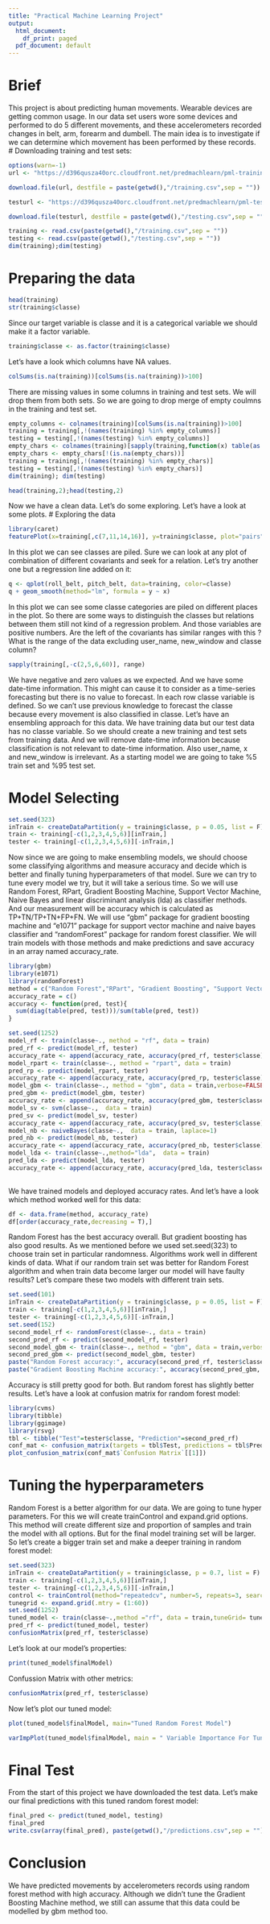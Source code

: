 ```yaml
---
title: "Practical Machine Learning Project"
output:
  html_document:
    df_print: paged
  pdf_document: default
---
```

# Brief
This project is about predicting human movements. Wearable devices are getting common usage. In our data set users wore some devices and performed to do 5 different movements, and these accelerometers recorded changes in belt, arm, forearm and dumbell. The main idea is to investigate if we can determine which movement has been performed by these records. 
# Downloading training and test sets:
```r
options(warn=-1)
url <- "https://d396qusza40orc.cloudfront.net/predmachlearn/pml-training.csv"
```     

```r
download.file(url, destfile = paste(getwd(),"/training.csv",sep = ""))
```

```r
testurl <- "https://d396qusza40orc.cloudfront.net/predmachlearn/pml-testing.csv"
```         

```r
download.file(testurl, destfile = paste(getwd(),"/testing.csv",sep = ""))

```
```r
training <- read.csv(paste(getwd(),"/training.csv",sep = ""))
testing <- read.csv(paste(getwd(),"/testing.csv",sep = ""))
dim(training);dim(testing)
```
# Preparing the data
```r
head(training)
str(training$classe)
```
Since our target variable is classe and it is a categorical variable we should make it a factor variable. 
```r
training$classe <- as.factor(training$classe)

```
Let's have a look which columns have NA values. 
```r
colSums(is.na(training))[colSums(is.na(training))>100]
```
There are missing values in some columns in training and test sets. We will drop them from both sets. So we are going to drop merge of empty coulmns in the training and test set.   
```r
empty_columns <- colnames(training)[colSums(is.na(training))>100]
training = training[,!(names(training) %in% empty_columns)]
testing = testing[,!(names(testing) %in% empty_columns)]
empty_chars <- colnames(training)[sapply(training,function(x) table(as.character(x) =="")["TRUE"])>100]
empty_chars <- empty_chars[!(is.na(empty_chars))]
training = training[,!(names(training) %in% empty_chars)]
testing = testing[,!(names(testing) %in% empty_chars)]
dim(training); dim(testing)
```
```r
head(training,2);head(testing,2)
```
Now we have a clean data. Let's do some exploring. Let's have a look at some plots.
# Exploring the data
```r
library(caret)
featurePlot(x=training[,c(7,11,14,16)], y=training$classe, plot="pairs")
```

In this plot we can see classes are piled. Sure we can look at any plot of combination of different covariants and seek for a relation. Let's try another one but a regression line added on it:
```r
q <- qplot(roll_belt, pitch_belt, data=training, color=classe)
q + geom_smooth(method="lm", formula = y ~ x)
```

In this plot we can see some classe categories are piled on different places in the plot. So there are some ways to distinguish the classes but relations between them still not kind of a regression problem. And those variables are positive numbers. Are the left of the covariants has similar ranges with this ? 
What is the range of the data excluding user_name, new_window and classe column?
```r
sapply(training[,-c(2,5,6,60)], range)
```
We have negative and zero values as we expected. And we have some date-time information. This might can cause it to consider as a time-series forecasting but there is no value to forecast. In each row classe variable is defined. So we can't use previous knowledge to forecast the classe because every movement is also classified in classe. Let's have an ensembling approach for this data. We have training data but our test data has no classe variable. So we should create a new training and test sets from training data. And we will remove date-time information because classification is not relevant to date-time information. Also user_name, x and new_window is irrelevant. As a starting model we are going to take %5 train set and %95 test set.

# Model Selecting
```r
set.seed(323)
inTrain <- createDataPartition(y = training$classe, p = 0.05, list = F)
train <- training[-c(1,2,3,4,5,6)][inTrain,]
tester <- training[-c(1,2,3,4,5,6)][-inTrain,]
```

Now since we are going to make ensembling models, we should choose some classifying algorithms and measure accuracy and decide which is better and finally tuning hyperparameters of that model. Sure we can try to tune every model we try, but it will take a serious time. So we will use Random Forest, RPart, Gradient Boosting Machine, Support Vector Machine, Naive Bayes and linear discriminant analysis (lda) as classifier methods. And our measurement will be accuracy which is calculated as TP+TN/TP+TN+FP+FN. We will use "gbm" package for gradient boosting machine and "e1071" package for support vector machine and naive bayes classifier and "randomForest" package for random forest classifier.
We will train models with those methods and make predictions and save accuracy in an array named accuracy_rate.
```r
library(gbm)
library(e1071)
library(randomForest)
method = c("Random Forest","RPart", "Gradient Boosting", "Support Vector Machine", "Naive Bayes", "Lda")
accuracy_rate = c()
accuracy <- function(pred, test){
  sum(diag(table(pred, test)))/sum(table(pred, test))
}

set.seed(1252)
model_rf <- train(classe~., method = "rf", data = train)
pred_rf <- predict(model_rf, tester)
accuracy_rate <- append(accuracy_rate, accuracy(pred_rf, tester$classe))
model_rpart <- train(classe~., method = "rpart", data = train)
pred_rp <- predict(model_rpart, tester)
accuracy_rate <- append(accuracy_rate, accuracy(pred_rp, tester$classe))
model_gbm <- train(classe~., method = "gbm", data = train,verbose=FALSE)
pred_gbm <- predict(model_gbm, tester)
accuracy_rate <- append(accuracy_rate, accuracy(pred_gbm, tester$classe))
model_sv <- svm(classe~.,  data = train)
pred_sv <- predict(model_sv, tester)
accuracy_rate <- append(accuracy_rate, accuracy(pred_sv, tester$classe))
model_nb <- naiveBayes(classe~.,  data = train, laplace=1)
pred_nb <- predict(model_nb, tester)
accuracy_rate <- append(accuracy_rate, accuracy(pred_nb, tester$classe))
model_lda <- train(classe~.,method="lda",  data = train)
pred_lda <- predict(model_lda, tester)
accuracy_rate <- append(accuracy_rate, accuracy(pred_lda, tester$classe))
                                                                      
```
We have trained models and deployed accuracy rates. And let's have a look which method worked well for this data:
```r
df <- data.frame(method, accuracy_rate)
df[order(accuracy_rate,decreasing = T),]
```
Random Forest has the best accuracy overall. But gradient boosting has also good results. As we mentioned before we used set.seed(323) to choose train set in particular randomness. Algorithms work well in different kinds of data. What if our random train set was better for Random Forest algorithm and when train data become larger our model will have faulty results? Let's compare these two models with different train sets.  
```r
set.seed(101)
inTrain <- createDataPartition(y = training$classe, p = 0.05, list = F)
train <- training[-c(1,2,3,4,5,6)][inTrain,]
tester <- training[-c(1,2,3,4,5,6)][-inTrain,]
set.seed(152)
second_model_rf <- randomForest(classe~., data = train)
second_pred_rf <- predict(second_model_rf, tester)
second_model_gbm <- train(classe~., method = "gbm", data = train,verbose=FALSE)
second_pred_gbm <- predict(second_model_gbm, tester)
paste("Random Forest accuracy:", accuracy(second_pred_rf, tester$classe))
paste("Gradient Boosting Machine accuracy:", accuracy(second_pred_gbm, tester$classe))
```
Accuracy is still pretty good for both. But random forest has slightly better results. Let's have a look at confusion matrix for random forest model:
```r
library(cvms)
library(tibble)
library(ggimage)
library(rsvg)
tbl <- tibble("Test"=tester$classe, "Prediction"=second_pred_rf)
conf_mat <- confusion_matrix(targets = tbl$Test, predictions = tbl$Prediction)
plot_confusion_matrix(conf_mat$`Confusion Matrix`[[1]])
```

# Tuning the hyperparameters
Random Forest is a better algorithm for our data. We are going to tune hyper parameters. For this we will create trainControl and expand.grid options. This method will create different size and proportion of samples and train the model with all options. But for the final model training set will be larger. 
So let's create a bigger train set and make a deeper training in random forest model:
```r
set.seed(323)
inTrain <- createDataPartition(y = training$classe, p = 0.7, list = F)
train <- training[-c(1,2,3,4,5,6)][inTrain,]
tester <- training[-c(1,2,3,4,5,6)][-inTrain,]
control <- trainControl(method="repeatedcv", number=5, repeats=3, search="grid")
tunegrid <- expand.grid(.mtry = (1:60)) 
set.seed(1252)
tuned_model <- train(classe~.,method ="rf", data = train,tuneGrid= tunegrid, trControl=control)
pred_rf <- predict(tuned_model, tester)
confusionMatrix(pred_rf, tester$classe)
```
Let's look at our model's properties:
```r
print(tuned_model$finalModel)
```
Confussion Matrix with other metrics:
```r
confusionMatrix(pred_rf, tester$classe)
```

Now let's plot our tuned model:
```r
plot(tuned_model$finalModel, main="Tuned Random Forest Model")
```
```r
varImpPlot(tuned_model$finalModel, main = " Variable Importance For Tuned Random Forest Model")
```

# Final Test
From the start of this project we have downloaded the test data. Let's make our final predictions with this tuned random forest model:
```r
final_pred <- predict(tuned_model, testing)
final_pred
write.csv(array(final_pred), paste(getwd(),"/predictions.csv",sep = ""), row.names = F)
```
# Conclusion
We have predicted movements by accelerometers records using random forest method with high accuracy. Although we didn't tune the Gradient Boosting Machine method, we still can assume that this data could be modelled by gbm method too.  

